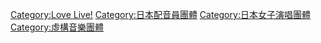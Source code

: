 [[Category:Love_Live!|Category:Love Live!]]
[[Category:日本配音員團體|Category:日本配音員團體]]
[[Category:日本女子演唱團體|Category:日本女子演唱團體]]
[[Category:虛構音樂團體|Category:虛構音樂團體]]